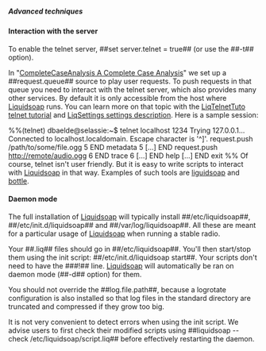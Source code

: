 =====Advanced techniques=====

====Interaction with the server====

To enable the telnet server, ##set server.telnet = true## (or use the ##-t## option).

In "[[CompleteCaseAnalysis A Complete Case Analysis]]" we set up a ##request.queue## source to play user requests. To push requests in that queue you need to interact with the telnet server, which also provides many other services. By default it is only accessible from the host where [[Liquidsoap]] runs. You can learn more on that topic with the [[LiqTelnetTuto telnet tutorial]] and [[LiqSettings settings description]]. Here is a sample session:

%%(telnet)
dbaelde@selassie:~$ telnet localhost 1234
Trying 127.0.0.1...
Connected to localhost.localdomain.
Escape character is '^]'.
request.push /path/to/some/file.ogg
5
END
metadata 5
[...]
END
request.push http://remote/audio.ogg
6
END
trace 6
[...]
END
help
[...]
END
exit
%%
Of course, telnet isn't user friendly. But it is easy to write scripts to interact with [[Liquidsoap]] in that way. Examples of such tools are [[liguidsoap]] and [[bottle]].

====Daemon mode====

The full installation of [[Liquidsoap]] will typically install ##/etc/liquidsoap##, ##/etc/init.d/liquidsoap## and ##/var/log/liquidsoap##. All these are meant for a particular usage of [[Liquidsoap]] when running a stable radio.

Your ##.liq## files should go in ##/etc/liquidsoap##. You'll then start/stop them using the init script: ##/etc/init.d/liquidsoap start##. Your scripts don't need to have the ###!## line. [[Liquidsoap]] will automatically be ran on daemon mode (##-d## option) for them.

You should not override the ##log.file.path##, because a logrotate configuration is also installed so that log files in the standard directory are truncated and compressed if they grow too big.

It is not very convenient to detect errors when using the init script. We advise users to first check their modified scripts using ##liquidsoap --check /etc/liquidsoap/script.liq## before effectively restarting the daemon.
